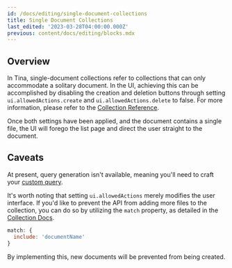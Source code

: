 ```yaml
---
id: /docs/editing/single-document-collections
title: Single Document Collections
last_edited: '2023-03-28T04:00:00.000Z'
previous: content/docs/editing/blocks.mdx
---
```


## Overview

In Tina, single-document collections refer to collections that can only accommodate a solitary document. In the UI, achieving this can be accomplished by disabling the creation and deletion buttons through setting `ui.allowedActions.create` and `ui.allowedActions.delete` to false. For more information, please refer to the [Collection Reference](/docs/reference/collections/ "Collection reference").

Once both settings have been applied, and the document contains a single file, the UI will forego the list page and direct the user straight to the document.

<CloudinaryVideo src="https://res.cloudinary.com/forestry-demo/video/upload/q_100,h_584/e_accelerate:-20/tina-io/docs/extending-tina/Single_Collection_Demo" />

## Caveats

At present, query generation isn't available, meaning you'll need to craft your [custom query](/docs/data-fetching/custom-queries/ "Custom Query Docs").

It's worth noting that setting `ui.allowedActions` merely modifies the user interface. If you'd like to prevent the API from adding more files to the collection, you can do so by utilizing the `match` property, as detailed in the [Collection Docs](/docs/reference/collections/#matchinclude).

```javascript
match: {
  include: 'documentName'
}
```

By implementing this, new documents will be prevented from being created.
